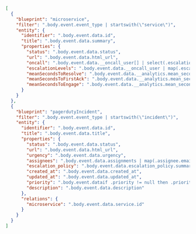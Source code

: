 ```json showLineNumbers
[
  {
    "blueprint": "microservice",
    "filter": ".body.event.event_type | startswith(\"service\")",
    "entity": {
      "identifier": ".body.event.data.id",
      "title": ".body.event.data.summary",
      "properties": {
        "status": ".body.event.data.status",
        "url": ".body.event.data.html_url",
        "oncall": ".body.event.data.__oncall_user[] | select(.escalation_level == 1) | .user.email",
        "escalationLevels": ".body.event.data.__oncall_user | map(.escalation_level) | unique | length",
        "meanSecondsToResolve": ".body.event.data.__analytics.mean_seconds_to_resolve",
        "meanSecondsToFirstAck": ".body.event.data.__analytics.mean_seconds_to_first_ack",
        "meanSecondsToEngage": ".body.event.data.__analytics.mean_seconds_to_engage",
      }
    }
  },
  {
    "blueprint": "pagerdutyIncident",
    "filter": ".body.event.event_type | startswith(\"incident\")",
    "entity": {
      "identifier": ".body.event.data.id",
      "title": ".body.event.data.title",
      "properties": {
        "status": ".body.event.data.status",
        "url": ".body.event.data.html_url",
        "urgency": ".body.event.data.urgency",
        "assignees": ".body.event.data.assignments | map(.assignee.email)",
        "escalation_policy": ".body.event.data.escalation_policy.summary",
        "created_at": ".body.event.data.created_at",
        "updated_at": ".body.event.data.updated_at",
        "priority": ".body.event.dataif .priority != null then .priority.summary else null end",
        "description": ".body.event.data.description"
      },
      "relations": {
        "microservice": ".body.event.data.service.id"
      }
    }
  }
]
```
